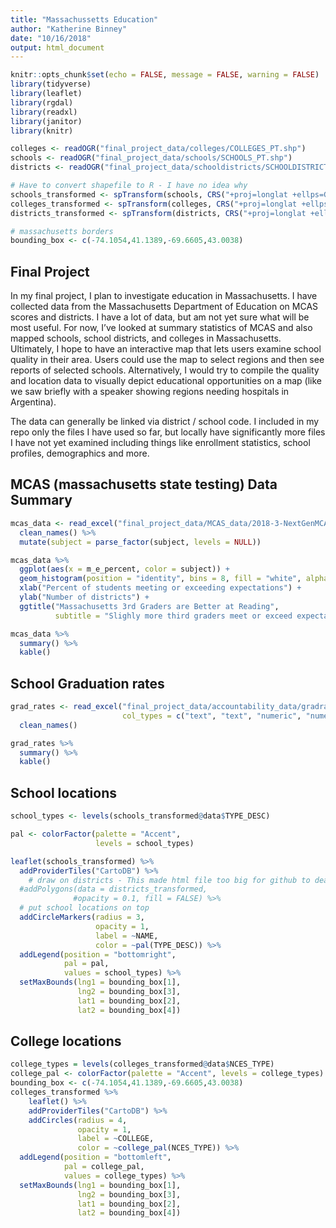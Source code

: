 ```yaml
---
title: "Massachussetts Education"
author: "Katherine Binney"
date: "10/16/2018"
output: html_document
---
```


```r
knitr::opts_chunk$set(echo = FALSE, message = FALSE, warning = FALSE)
library(tidyverse)
library(leaflet)
library(rgdal)
library(readxl)
library(janitor)
library(knitr)
```

```r
colleges <- readOGR("final_project_data/colleges/COLLEGES_PT.shp")
schools <- readOGR("final_project_data/schools/SCHOOLS_PT.shp")
districts <- readOGR("final_project_data/schooldistricts/SCHOOLDISTRICTS_POLY.shp")

# Have to convert shapefile to R - I have no idea why
schools_transformed <- spTransform(schools, CRS("+proj=longlat +ellps=GRS80"))
colleges_transformed <- spTransform(colleges, CRS("+proj=longlat +ellps=GRS80"))
districts_transformed <- spTransform(districts, CRS("+proj=longlat +ellps=GRS80"))

# massachusetts borders
bounding_box <- c(-74.1054,41.1389,-69.6605,43.0038)

```
## Final Project
In my final project, I plan to investigate education in Massachusetts. I have collected data from the Massachusetts Department of Education on MCAS scores and districts. I have a lot of data, but am not yet sure what will be most useful. For now, I've looked at summary statistics of MCAS and also mapped schools, school districts, and colleges in Massachusetts. Ultimately, I hope to have an interactive map that lets users examine school quality in their area. Users could use the map to select regions and then see reports of selected schools. Alternatively, I would try to compile the quality and location data to visually depict educational opportunities on a map (like we saw briefly with a speaker showing regions needing hospitals in Argentina). 

The data can generally be linked via district / school code. I included in my repo only the files I have used so far, but locally have significantly more files I have not yet examined including things like enrollment statistics, school profiles, demographics and more. 

## MCAS (massachusetts state testing) Data Summary

```r
mcas_data <- read_excel("final_project_data/MCAS_data/2018-3-NextGenMCAS.xlsx", skip = 1) %>% 
  clean_names() %>% 
  mutate(subject = parse_factor(subject, levels = NULL))

mcas_data %>% 
  ggplot(aes(x = m_e_percent, color = subject)) +
  geom_histogram(position = "identity", bins = 8, fill = "white", alpha = 0.5) +
  xlab("Percent of students meeting or exceeding expectations") + 
  ylab("Number of districts") +
  ggtitle("Massachusetts 3rd Graders are Better at Reading",
          subtitle = "Slighly more third graders meet or exceed expectations on the English Language Arts portion of statewide testing compared")

mcas_data %>% 
  summary() %>% 
  kable()
```




## School Graduation rates

```r
grad_rates <- read_excel("final_project_data/accountability_data/gradrates.xlsx", skip = 1,
                         col_types = c("text", "text", "numeric", "numeric", "numeric", "numeric", "numeric", "numeric", "numeric")) %>% 
  clean_names()

grad_rates %>% 
  summary() %>% 
  kable()
```


## School locations
```r

school_types <- levels(schools_transformed@data$TYPE_DESC)

pal <- colorFactor(palette = "Accent",
                   levels = school_types)

leaflet(schools_transformed) %>% 
  addProviderTiles("CartoDB") %>% 
    # draw on districts - This made html file too big for github to deal with nicely and would have been difficult to email so removing for now
  #addPolygons(data = districts_transformed,
              #opacity = 0.1, fill = FALSE) %>% 
  # put school locations on top
  addCircleMarkers(radius = 3,
                   opacity = 1,
                   label = ~NAME,
                   color = ~pal(TYPE_DESC)) %>% 
  addLegend(position = "bottomright",
            pal = pal, 
            values = school_types) %>% 
  setMaxBounds(lng1 = bounding_box[1],
               lng2 = bounding_box[3],
               lat1 = bounding_box[2],
               lat2 = bounding_box[4])

```



## College locations
```r
college_types = levels(colleges_transformed@data$NCES_TYPE)
college_pal <- colorFactor(palette = "Accent", levels = college_types)
bounding_box <- c(-74.1054,41.1389,-69.6605,43.0038)
colleges_transformed %>% 
    leaflet() %>% 
    addProviderTiles("CartoDB") %>% 
    addCircles(radius = 4, 
               opacity = 1,
               label = ~COLLEGE,
               color = ~college_pal(NCES_TYPE)) %>% 
  addLegend(position = "bottomleft",
            pal = college_pal,
            values = college_types) %>% 
  setMaxBounds(lng1 = bounding_box[1],
               lng2 = bounding_box[3],
               lat1 = bounding_box[2],
               lat2 = bounding_box[4])
  
```
